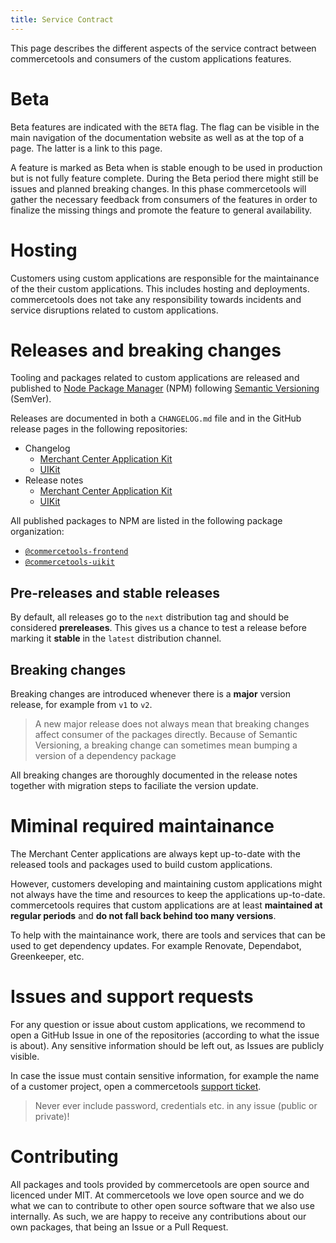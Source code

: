 ```yaml
---
title: Service Contract
---
```


<Subtitle>

This page describes the different aspects of the service contract between commercetools and consumers of the custom applications features.

</Subtitle>

# Beta

Beta features are indicated with the `BETA` flag. The flag can be visible in the main navigation of the documentation website as well as at the top of a page. The latter is a link to this page.

A feature is marked as Beta when is stable enough to be used in production but is not fully feature complete.
During the Beta period there might still be issues and planned breaking changes. In this phase commercetools will gather the necessary feedback from consumers of the features in order to finalize the missing things and promote the feature to general availability.

# Hosting

Customers using custom applications are responsible for the maintainance of the their custom applications. This includes hosting and deployments.
commercetools does not take any responsibility towards incidents and service disruptions related to custom applications.

# Releases and breaking changes

Tooling and packages related to custom applications are released and published to [Node Package Manager](https://www.npmjs.com) (NPM) following [Semantic Versioning](https://semver.org/) (SemVer).

Releases are documented in both a `CHANGELOG.md` file and in the GitHub release pages in the following repositories:

- Changelog
  - [Merchant Center Application Kit](https://github.com/commercetools/merchant-center-application-kit/blob/master/CHANGELOG.md)
  - [UIKit](https://github.com/commercetools/ui-kit/blob/master/CHANGELOG.md)
- Release notes
  - [Merchant Center Application Kit](https://github.com/commercetools/merchant-center-application-kit/releases)
  - [UIKit](https://github.com/commercetools/ui-kit/releases)

All published packages to NPM are listed in the following package organization:

- [`@commercetools-frontend`](https://www.npmjs.com/org/commercetools-frontend)
- [`@commercetools-uikit`](https://www.npmjs.com/org/commercetools-uikit)

## Pre-releases and stable releases

By default, all releases go to the `next` distribution tag and should be considered **prereleases**. This gives us a chance to test a release before marking it **stable** in the `latest` distribution channel.

## Breaking changes

Breaking changes are introduced whenever there is a **major** version release, for example from `v1` to `v2`.

> A new major release does not always mean that breaking changes affect consumer of the packages directly.
> Because of Semantic Versioning, a breaking change can sometimes mean bumping a version of a dependency package

All breaking changes are thoroughly documented in the release notes together with migration steps to faciliate the version update.

# Miminal required maintainance

The Merchant Center applications are always kept up-to-date with the released tools and packages used to build custom applications.

However, customers developing and maintaining custom applications might not always have the time and resources to keep the applications up-to-date.
commercetools requires that custom applications are at least **maintained at regular periods** and **do not fall back behind too many versions**.

To help with the maintainance work, there are tools and services that can be used to get dependency updates. For example Renovate, Dependabot, Greenkeeper, etc.

# Issues and support requests

For any question or issue about custom applications, we recommend to open a GitHub Issue in one of the repositories (according to what the issue is about).
Any sensitive information should be left out, as Issues are publicly visible.

In case the issue must contain sensitive information, for example the name of a customer project, open a commercetools [support ticket](https://jira.commercetools.com/servicedesk/customer/portal/1).

> Never ever include password, credentials etc. in any issue (public or private)!

# Contributing

All packages and tools provided by commercetools are open source and licenced under MIT.
At commercetools we love open source and we do what we can to contribute to other open source software that we also use internally.
As such, we are happy to receive any contributions about our own packages, that being an Issue or a Pull Request.
